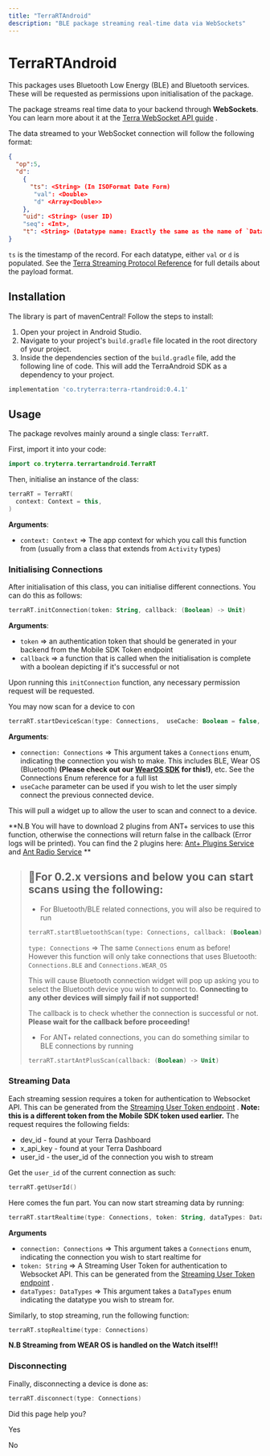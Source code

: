 ```yaml
---
title: "TerraRTAndroid"
description: "BLE package streaming real-time data via WebSockets"
---
```

# TerraRTAndroid

This packages uses Bluetooth Low Energy (BLE) and Bluetooth services. These will be requested as permissions upon initialisation of the package.

The package streams real time data to your backend through **WebSockets**. You can learn more about it at the [Terra WebSocket API guide](/reference/using-the-websocket-api)
.

The data streamed to your WebSocket connection will follow the following format:

```json
{
  "op":5,
  "d":
    {
      "ts": <String> (In ISOFormat Date Form)
       "val": <Double>
       "d" <Array<Double>>
    },
    "uid": <String> (user ID)
    "seq": <Int>,
    "t": <String> (Datatype name: Exactly the same as the name of `DataTypes` enum)
}

```

`ts` is the timestamp of the record. For each datatype, either `val` or `d` is populated. See the [Terra Streaming Protocol Reference](/reference/terra-streaming-reference)
 for full details about the payload format.

## Installation

The library is part of mavenCentral! Follow the steps to install:

1.  Open your project in Android Studio.
2.  Navigate to your project's `build.gradle` file located in the root directory of your project.
3.  Inside the dependencies section of the `build.gradle` file, add the following line of code. This will add the TerraAndroid SDK as a dependency to your project.

```gradle
implementation 'co.tryterra:terra-rtandroid:0.4.1'

```

## Usage

The package revolves mainly around a single class: `TerraRT`.

First, import it into your code:

```kotlin
import co.tryterra.terrartandroid.TerraRT

```

Then, initialise an instance of the class:

```kotlin
terraRT = TerraRT(
  context: Context = this,
)

```

**Arguments**:

*   `context: Context` => The app context for which you call this function from (usually from a class that extends from `Activity` types)

### Initialising Connections

After initialisation of this class, you can initialise different connections. You can do this as follows:

```kotlin
terraRT.initConnection(token: String, callback: (Boolean) -> Unit)

```

**Arguments**:

*   `token` => an authentication token that should be generated in your backend from the Mobile SDK Token endpoint
*   `callback` => a function that is called when the initialisation is complete with a boolean depicting if it's successful or not

Upon running this `initConnection` function, any necessary permission request will be requested.

You may now scan for a device to con

```kotlin
terraRT.startDeviceScan(type: Connections,  useCache: Boolean = false, callback: (Boolean) -> Unit)

```

**Arguments**:

*   `connection: Connections` => This argument takes a `Connections` enum, indicating the connection you wish to make. This includes BLE, Wear OS (Bluetooth) **(Please check out our [WearOS SDK](https://github.com/tryterra/TerraWearOS)
     for this!)**, etc. See the Connections Enum reference for a full list
*   `useCache` parameter can be used if you wish to let the user simply connect the previous connected device.

This will pull a widget up to allow the user to scan and connect to a device.

**N.B You will have to download 2 plugins from ANT+ services to use this function, otherwise the connections will return false in the callback (Error logs will be printed). You can find the 2 plugins here: [Ant+ Plugins Service](https://play.google.com/store/apps/details?id=com.dsi.ant.plugins.antplus&hl=en_GB&gl=US)
 and [Ant Radio Service](https://play.google.com/store/apps/details?id=com.dsi.ant.service.socket&hl=en_GB&gl=US)
**

> ## 📘For 0.2.x versions and below you can start scans using the following:
> 
> *   For Bluetooth/BLE related connections, you will also be required to run
> 
> ```kotlin
> terraRT.startBluetoothScan(type: Connections, callback: (Boolean) -> Unit)
> 
> ```
> 
> `type: Connections` => The same `Connections` enum as before! However this function will only take connections that uses Bluetooth: `Connections.BLE` and `Connections.WEAR_OS`
> 
> This will cause Bluetooth connection widget will pop up asking you to select the Bluetooth device you wish to connect to. **Connecting to any other devices will simply fail if not supported!**
> 
> The callback is to check whether the connection is successful or not. **Please wait for the callback before proceeding!**
> 
> *   For ANT+ related connections, you can do something similar to BLE connections by running
> 
> ```kotlin
> terraRT.startAntPlusScan(callback: (Boolean) -> Unit)
> 
> ```

### Streaming Data

Each streaming session requires a token for authentication to Websocket API. This can be generated from the [Streaming User Token endpoint](/reference/generate-user-token)
. **Note: this is a different token from the Mobile SDK token used earlier.** The request requires the following fields:

*   dev\_id - found at your Terra Dashboard
*   x\_api\_key - found at your Terra Dashboard
*   user\_id - the user\_id of the connection you wish to stream

Get the `user_id` of the current connection as such:

```kotlin
terraRT.getUserId()

```

Here comes the fun part. You can now start streaming data by running:

```kotlin
terraRT.startRealtime(type: Connections, token: String, dataTypes: DataTypes)

```

**Arguments**

*   `connection: Connections` => This argument takes a `Connections` enum, indicating the connection you wish to start realtime for
*   `token: String` => A Streaming User Token for authentication to Websocket API. This can be generated from the [Streaming User Token endpoint](/reference/generate-user-token)
    .
*   `dataTypes: DataTypes` => This argument takes a `DataTypes` enum indicating the datatype you wish to stream for.

Similarly, to stop streaming, run the following function:

```kotlin
terraRT.stopRealtime(type: Connections)

```

**N.B Streaming from WEAR OS is handled on the Watch itself!!**

### Disconnecting

Finally, disconnecting a device is done as:

```kotlin
terraRT.disconnect(type: Connections)

```

Did this page help you?

Yes

No